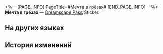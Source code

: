 <%-- [PAGE_INFO]
PageTitle=#Мечта в грёзах#
[END_PAGE_INFO] --%>
{{Предмет Инфобокс
|id          = 223151
|Изображение = Dreamscape Pass Sticker Мечта в грёзах.png
|Тип         = Dreamscape Pass Sticker
|Инвентарь   = 
|Редкость    = 4
|Эффект      = 
|Описание    = Пронумерованные наклейки, используемые для украшения дневника сновидений. Бывают самыми разными.
}}
{{Описание|Пожалуй, это здание больше всего подходит для экстремального восхождения. Упав с него невозможно разбиться насмерть!}}
'''Мечта в грёзах''' — [[Dreamscape Pass]] Sticker.

==На других языках==
{{На других языках
|en   = Dream Within A Reverie
|zhs  = 白日梦中梦
|zht  = 白日夢中夢
|ja   = 白日の白昼夢
|ko   = 백일몽 속의 꿈
|es   = Sueño dentro de una fantasía
|fr   = Un songe au Rêverie
|ru   = Мечта в грёзах
|th   = ความฝันใน Reverie
|vi   = Giấc Mộng Trong Mộng Mơ
|de   = Traum in einem Tagtraum
|id   = Mimpi dalam Reverie
|pt   = Sonho em um Devaneio
}}

==История изменений==
{{История изменений|3.5}}